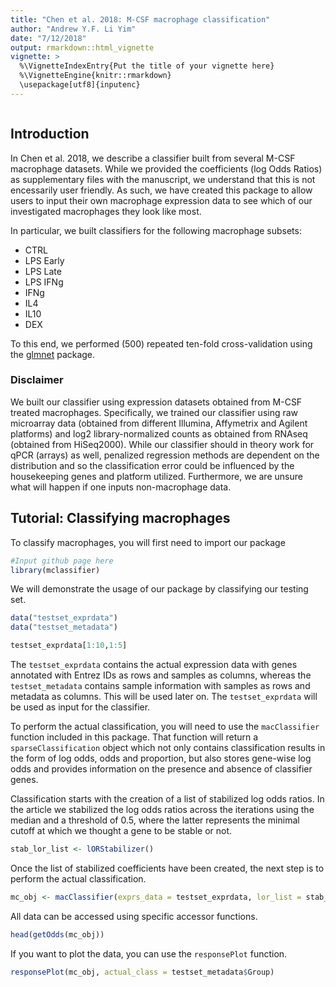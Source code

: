 ```yaml
---
title: "Chen et al. 2018: M-CSF macrophage classification"
author: "Andrew Y.F. Li Yim"
date: "7/12/2018"
output: rmarkdown::html_vignette
vignette: >
  %\VignetteIndexEntry{Put the title of your vignette here}
  %\VignetteEngine{knitr::rmarkdown}
  \usepackage[utf8]{inputenc}
---
```


```r

```

## Introduction

In Chen et al. 2018, we describe a classifier built from several M-CSF macrophage datasets. While we provided the coefficients (log Odds Ratios) as supplementary files with the manuscript, we understand that this is not encessarily user friendly. As such, we have created this package to allow users to input their own macrophage expression data to see which of our investigated macrophages they look like most. 

In particular, we built classifiers for the following macrophage subsets:

* CTRL
* LPS Early
* LPS Late
* LPS IFNg
* IFNg
* IL4
* IL10
* DEX

To this end, we performed (500) repeated ten-fold cross-validation using the [glmnet ](https://cran.r-project.org/web/packages/glmnet/index.html) package. 

### Disclaimer

We built our classifier using expression datasets obtained from M-CSF treated macrophages. Specifically, we trained our classifier using raw microarray data (obtained from different Illumina, Affymetrix and Agilent platforms) and log2 library-normalized counts as obtained from RNAseq (obtained from HiSeq2000). While our classifier should in theory work for qPCR (arrays) as well, penalized regression methods are dependent on the distribution and so the classification error could be influenced by the housekeeping genes and platform utilized. Furthermore, we are unsure what will happen if one inputs non-macrophage data. 

## Tutorial: Classifying macrophages

To classify macrophages, you will first need to import our package

```r
#Input github page here
library(mclassifier)
```

We will demonstrate the usage of our package by classifying our testing set.

```r
data("testset_exprdata")
data("testset_metadata")
```

```r
testset_exprdata[1:10,1:5]
```

The `testset_exprdata` contains the actual expression data with genes annotated with Entrez IDs as rows and samples as columns,  whereas the `testset_metadata` contains sample information with samples as rows and metadata as columns. This will be used later on. The `testset_exprdata` will be used as input for the classifier.

To perform the actual classification, you will need to use the `macClassifier` function included in this package. That function will return a `sparseClassification` object which not only contains classification results in the form of log odds, odds and proportion, but also stores gene-wise log odds and provides information on the presence and absence of classifier genes.

Classification starts with the creation of a list of stabilized log odds ratios. In the article we stabilized the log odds ratios across the iterations using the median and a threshold of 0.5, where the latter represents the minimal cutoff at which we thought a gene to be stable or not.

```r
stab_lor_list <- lORStabilizer()
```

Once the list of stabilized coefficients have been created, the next step is to perform the actual classification.

```r
mc_obj <- macClassifier(exprs_data = testset_exprdata, lor_list = stab_lor_list)
```

All data can be accessed using specific accessor functions.

```r
head(getOdds(mc_obj))
```

If you want to plot the data, you can use the `responsePlot` function.

```r
responsePlot(mc_obj, actual_class = testset_metadata$Group)
```
